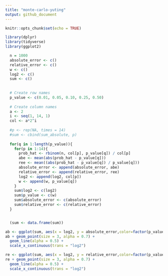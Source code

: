 ```yaml
---
title: "monte-carlo-yuting"
output: github_document
---
```


```r
knitr::opts_chunk$set(echo = TRUE)
```

```r
library(dplyr)
library(tidyverse)
library(ggplot2)
```
```r
  n = 1000
  absolute_error <- c()
  relative_error <- c()
  w <- c()
  log2 <- c()
  sum <- c()
  
  
  # Create row names
  p_value <- c(0.01, 0.05, 0.10, 0.25, 0.50)
  
  # Create column names
  a <- 2
  i <- seq(1, 14, 1)
  col <- a*2^i
  
  #p <- rep(NA, times = 14)
  #sum <- cbind(sum_absolute, p)
  
  for(q in 1:length(p_value)){
    for(p in 1:14){
      prob_hat <- rbinom(n, col[p], p_value[q]) / col[p]
      abe <- mean(abs(prob_hat - p_value[q]))
      ree <- mean((abs(prob_hat - p_value[q]) / p_value[q]))
      absolute_error <- append(absolute_error, abe)
      relative_error <- append(relative_error, ree)
      log2 <- append(log2, col[p])
      w <- append(w, p_value[q])
    }
    sum$log2 <- c(log2)
    sum$p_value <- c(w)
    sum$absolute_error <- c(absolute_error)
    sum$relative_error <- c(relative_error)
  }


  (sum <- data.frame(sum))

```

```r
ab <- ggplot(sum, aes(x = log2, y = absolute_error,color=factor(p_value)))
ab + geom_point(size = 3, alpha = 0.7) +
  geom_line(alpha = 0.5) +
  scale_x_continuous(trans = "log2")
```

```r
re <- ggplot(sum, aes(x = log2, y = relative_error,color=factor(p_value)))
re + geom_point(size = 3, alpha = 0.7) +
  geom_line(alpha = 0.5) +
  scale_x_continuous(trans = "log2")
```





